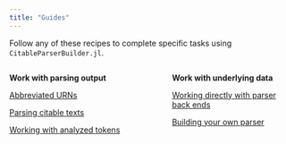 ```yaml
---
title: "Guides"
---
```



Follow any of these recipes to complete specific tasks using `CitableParserBuilder.jl`.




:::: {.columns}

::: {.column width="40%"}

**Work with parsing output**


[Abbreviated URNs](./abbrurns.qmd)

[Parsing citable texts](./citabletexts.qmd)

[Working with analyzed tokens](./tokenvectors.qmd)

:::


::: {.column width="5%"}

:::


::: {.column width="40%"}

**Work with underlying data**

[Working directly with parser back ends](./parserbackends.qmd)


[Building your own parser](./buildone.qmd)
:::

::::